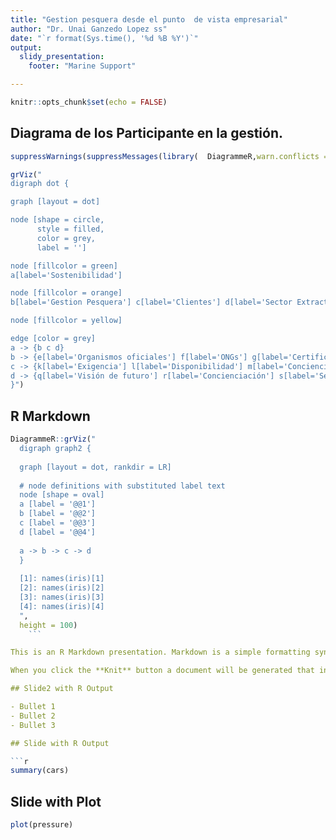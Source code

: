 ```yaml
---
title: "Gestion pesquera desde el punto  de vista empresarial"
author: "Dr. Unai Ganzedo Lopez ss"
date: "`r format(Sys.time(), '%d %B %Y')`"
output:
  slidy_presentation:
    footer: "Marine Support"

---
```


```r
knitr::opts_chunk$set(echo = FALSE)
```

## Diagrama de los Participante en la gestión.

```r

suppressWarnings(suppressMessages(library(  DiagrammeR,warn.conflicts = FALSE, verbose =  F)))

grViz("
digraph dot {

graph [layout = dot]

node [shape = circle,
      style = filled,
      color = grey,
      label = '']

node [fillcolor = green]
a[label='Sostenibilidad']

node [fillcolor = orange]
b[label='Gestion Pesquera'] c[label='Clientes'] d[label='Sector Extractor']

node [fillcolor = yellow]

edge [color = grey]
a -> {b c d}
b -> {e[label='Organismos oficiales'] f[label='ONGs'] g[label='Certificación']}
c -> {k[label='Exigencia'] l[label='Disponibilidad'] m[label='Concienciación'] }
d -> {q[label='Visión de futuro'] r[label='Concienciación'] s[label='Sensibilidad']}
}")
```



## R Markdown


```r
DiagrammeR::grViz("
  digraph graph2 {
  
  graph [layout = dot, rankdir = LR]
  
  # node definitions with substituted label text
  node [shape = oval]
  a [label = '@@1']
  b [label = '@@2']
  c [label = '@@3']
  d [label = '@@4']
  
  a -> b -> c -> d
  }
  
  [1]: names(iris)[1]
  [2]: names(iris)[2]
  [3]: names(iris)[3]
  [4]: names(iris)[4]
  ", 
  height = 100)
    ```

This is an R Markdown presentation. Markdown is a simple formatting syntax for authoring HTML, PDF, and MS Word documents. For more details on using R Markdown see <http://rmarkdown.rstudio.com>.

When you click the **Knit** button a document will be generated that includes both content as well as the output of any embedded R code chunks within the document.

## Slide2 with R Output

- Bullet 1
- Bullet 2
- Bullet 3

## Slide with R Output

```r
summary(cars)
```

## Slide with Plot

```r
plot(pressure)
```

